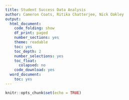 ---
title: Student Success Data Analysis
author: Cameron Coats, Ritika Chatterjee, Nick Oakley
output:
  html_document:
    code_folding: show
    df_print: paged
    number_sections: yes
    theme: readable
    toc: yes
    toc_depth: 2
    number_selections: yes
    toc_float:
      colapsed: no
    code_download: yes
  word_document:
    toc: yes
---

```{r setup, include=FALSE}
knitr::opts_chunk$set(echo = TRUE)
```

